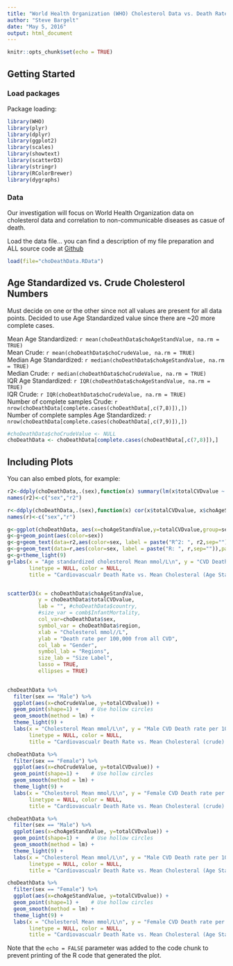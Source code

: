 ```yaml
---
title: "World Health Organization (WHO) Cholesterol Data vs. Death Rates"
author: "Steve Bargelt"
date: "May 5, 2016"
output: html_document
---
```


```r
knitr::opts_chunk$set(echo = TRUE)
```

## Getting Started

### Load packages

Package loading:
```r
library(WHO)
library(plyr)
library(dplyr)
library(ggplot2)
library(scales)
library(showtext)
library(scatterD3)
library(stringr)
library(RColorBrewer)
library(dygraphs)
```

### Data

Our investigation will focus on World Health Organization data on cholesterol data and correlation to non-communicable diseases as casue of death. 

Load the data file... you can find a description of my file preparation and ALL source code at [Github](https://github.com/stevebargelt/WHO-Data "WHO Cholesterol Data")

```r

load(file="choDeathData.RData")

```

## Age Standardized vs. Crude Cholesterol Numbers

Must decide on one or the other since not all values are present for all data points. Decided to use Age Standardized value since there are ~20 more complete cases.

Mean Age Standardized: `r mean(choDeathData$choAgeStandValue, na.rm = TRUE)` <br />
Mean Crude: `r mean(choDeathData$choCrudeValue, na.rm = TRUE)` <br />
Median Age Standardized: `r median(choDeathData$choAgeStandValue, na.rm = TRUE)` <br />
Median Crude: `r median(choDeathData$choCrudeValue, na.rm = TRUE)` <br />
IQR Age Standardized: `r IQR(choDeathData$choAgeStandValue, na.rm = TRUE)` <br />
IQR Crude: `r IQR(choDeathData$choCrudeValue, na.rm = TRUE)` <br />
Number of complete samples Crude: `r  nrow(choDeathData[complete.cases(choDeathData[,c(7,8)]),])` <br />
Number of complete samples Age Standardized: `r nrow(choDeathData[complete.cases(choDeathData[,c(7,9)]),])` <br />

```r
#choDeathData$choCrudeValue <- NULL
choDeathData <- choDeathData[complete.cases(choDeathData[,c(7,8)]),]

```

## Including Plots

You can also embed plots, for example:

```r
r2<-ddply(choDeathData,.(sex),function(x) summary(lm(x$totalCVDvalue ~ x$choAgeStandValue))$r.squared)
names(r2)<-c("sex","r2")

r<-ddply(choDeathData,.(sex),function(x) cor(x$totalCVDvalue, x$choAgeStandValue, , method="pearson"))
names(r)<-c("sex","r")

g<-ggplot(choDeathData, aes(x=choAgeStandValue,y=totalCVDvalue,group=sex))
g<-g+geom_point(aes(color=sex))
g<-g+geom_text(data=r2,aes(color=sex, label = paste("R^2: ", r2,sep="")),parse=T,x=5.5,y=c(800,750), show.legend=TRUE)
g<-g+geom_text(data=r,aes(color=sex, label = paste("R: ", r,sep="")),parse=T,x=5.5,y=c(700,650), show.legend=TRUE)
g<-g+theme_light(9)
g+labs(x = "Age standardized cholesterol Mean mmol/L\n", y = "CVD Death rate per 100,000", 
       linetype = NULL, color = NULL,
       title = "Cardiovascualr Death Rate vs. Mean Cholesteral (Age Standardized) (by region)\n")


scatterD3(x = choDeathData$choAgeStandValue, 
          y = choDeathData$totalCVDvalue, 
          lab = "", #choDeathData$country,
          #size_var = comb$InfantMortality,
          col_var=choDeathData$sex,
          symbol_var = choDeathData$region,
          xlab = "Cholesterol mmol//L", 
          ylab = "Death rate per 100,000 from all CVD", 
          col_lab = "Gender",
          symbol_lab = "Regions",
          size_lab = "Size Label",
          lasso = TRUE, 
          ellipses = TRUE)
          

choDeathData %>% 
  filter(sex == "Male") %>% 
  ggplot(aes(x=choCrudeValue, y=totalCVDvalue)) +
  geom_point(shape=1) +    # Use hollow circles
  geom_smooth(method = lm) +
  theme_light(9) +
  labs(x = "Cholesterol Mean mmol/L\n", y = "Male CVD Death rate per 100,000", 
       linetype = NULL, color = NULL,
       title = "Cardiovascualr Death Rate vs. Mean Cholesteral (crude) (by region)\n")

```

```r
choDeathData %>% 
  filter(sex == "Female") %>% 
  ggplot(aes(x=choCrudeValue, y=totalCVDvalue)) +
  geom_point(shape=1) +    # Use hollow circles
  geom_smooth(method = lm) +
  theme_light(9) +
  labs(x = "Cholesterol Mean mmol/L\n", y = "Female CVD Death rate per 100,000", 
       linetype = NULL, color = NULL,
       title = "Cardiovascualr Death Rate vs. Mean Cholesteral (crude) (by region)\n")

```

```r
choDeathData %>% 
  filter(sex == "Male") %>% 
  ggplot(aes(x=choAgeStandValue, y=totalCVDvalue)) +
  geom_point(shape=1) +    # Use hollow circles
  geom_smooth(method = lm) +
  theme_light(9) +
  labs(x = "Cholesterol Mean mmol/L\n", y = "Male CVD Death rate per 100,000", 
       linetype = NULL, color = NULL,
       title = "Cardiovascualr Death Rate vs. Mean Cholesteral (Age Standardized) (by region)\n")

```

```r
choDeathData %>% 
  filter(sex == "Female") %>% 
  ggplot(aes(x=choAgeStandValue, y=totalCVDvalue)) +
  geom_point(shape=1) +    # Use hollow circles
  geom_smooth(method = lm) +
  theme_light(9) +
  labs(x = "Cholesterol Mean mmol/L\n", y = "Female CVD Death rate per 100,000", 
       linetype = NULL, color = NULL,
       title = "Cardiovascualr Death Rate vs. Mean Cholesteral (Age Standardized) (by region)\n")

```

Note that the `echo = FALSE` parameter was added to the code chunk to prevent printing of the R code that generated the plot.
